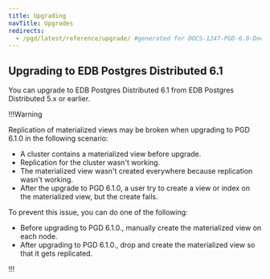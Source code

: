```yaml
---
title: Upgrading
navTitle: Upgrades
redirects:
  - /pgd/latest/reference/upgrade/ #generated for DOCS-1247-PGD-6.0-Docs
---
```


## Upgrading to EDB Postgres Distributed 6.1

You can upgrade to EDB Postgres Distributed 6.1 from EDB Postgres Distributed 5.x or earlier.

!!!Warning

  Replication of materialized views may be broken when upgrading to PGD 6.1.0 in the following scenario:

  - A cluster contains a materialized view before upgrade.
  - Replication for the cluster wasn't working.
  - The materialized view wasn't created everywhere because replication wasn't working.
  - After the upgrade to PGD 6.1.0, a user try to create a view or index on the materialized view, but the create fails.

  To prevent this issue, you can do one of the following:

  - Before upgrading to PGD 6.1.0., manually create the materialized view on each node.
  - After upgrading to PGD 6.1.0., drop and create the materialized view so that it gets replicated.

!!!
